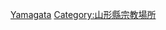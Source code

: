{{日本行政區劃分類導航|佛寺}}
{{Commonscat|Temples in Yamagata prefecture}}
[[Category:日本各都道府縣佛寺|Yamagata]]
[[Category:山形縣宗教場所|Category:山形縣宗教場所]]